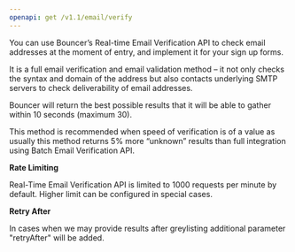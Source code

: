```yaml
---
openapi: get /v1.1/email/verify
---
```


You can use Bouncer’s Real-time Email Verification API to check email
addresses at the moment of entry, and implement it for your sign up forms.


It is a full email verification and email validation method – it not only
checks the syntax and domain of the address but also contacts underlying
SMTP servers to check deliverability of email addresses.

Bouncer will return the best possible results that it will be able to gather
within 10 seconds (maximum 30).

This method is recommended when speed of verification is of a value as
usually this method returns 5% more “unknown” results than full
integration using Batch Email Verification API.


**Rate Limiting**

Real-Time Email Verification API is limited to 1000 requests per minute
by default. Higher limit can be configured in special cases.

**Retry After**

In cases when we may provide results after greylisting additional
parameter "retryAfter" will be added.
